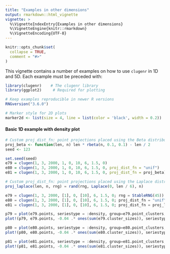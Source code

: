 ```yaml
---
title: "Examples in other dimensions"
output: rmarkdown::html_vignette
vignette: >
  %\VignetteIndexEntry{Examples in other dimensions}
  %\VignetteEngine{knitr::rmarkdown}
  %\VignetteEncoding{UTF-8}
---
```


```r
knitr::opts_chunk$set(
  collapse = TRUE,
  comment = "#>"
)
```

This vignette contains a number of examples on how to use `clugenr` in 1D and
5D. Each example must be preceded with:

```r
library(clugenr)    # The clugenr library
library(ggplot2)     # Required for plotting

# Keep examples reproducible in newer R versions 
RNGversion("3.6.0") 

# Marker style for 2D plots
marker2d <- list(size = 4, line = list(color = 'black', width = 0.2))
```

#### Basic 1D example with density plot

```r
# Custom proj_dist_fn: point projections placed using the Beta distribution
proj_beta <- function(len, n) len * rbeta(n, 0.1, 0.1) - len / 2
seed <- 123
```

```r
set.seed(seed)
e79 = clugen(1, 3, 2000, 1, 0, 10, 6, 1.5, 0)
e80 = clugen(1, 3, 2000, 1, 0, 10, 6, 1.5, 0, proj_dist_fn = "unif")
e81 = clugen(1, 3, 2000, 1, 0, 10, 6, 1.5, 0, proj_dist_fn = proj_beta)


```


```julia
# Custom proj_dist_fn: point projections placed using the Laplace distribution
proj_laplace(len, n, rng) = rand(rng, Laplace(0, len / 6), n)

e79 = clugen(1, 3, 2000, [1], 0, [10], 6, 1.5, 0; rng = StableRNG(45))
e80 = clugen(1, 3, 2000, [1], 0, [10], 6, 1.5, 0; proj_dist_fn = "unif", rng = StableRNG(45))
e81 = clugen(1, 3, 2000, [1], 0, [10], 6, 1.5, 0; proj_dist_fn = proj_laplace, rng = StableRNG(45))

p79 = plot(e79.points, seriestype = :density, group=e79.point_clusters, fill=true, fillalpha=0.35, legend=nothing, title="e79: proj_dist_fn=\"norm\" (default)", titlefontsize=9, color=theme_palette(:auto).colors.colors', xlim=(-19,4), ylim=(-0.09, 0.85), aspect_ratio=12, xlabel="\$x\$", grid=false, showaxis=:x, framestyle=:zerolines, yticks=false)
plot!(p79, e79.points, -0.04 .* ones(sum(e79.cluster_sizes)), seriestype = :scatter, group=e79.point_clusters, markersize=2.5, markerstrokewidth=0.1, legend=nothing, color=theme_palette(:auto).colors.colors')

p80 = plot(e80.points, seriestype = :density, group=e80.point_clusters, fill=true, fillalpha=0.35, legend=nothing, title="e80: proj_dist_fn=\"unif\"", titlefontsize=9, color=theme_palette(:auto).colors.colors', xlim=(-19,4), ylim=(-0.09, 0.85), aspect_ratio=12, xlabel="\$x\$", grid=false, showaxis=:x, framestyle=:zerolines, yticks=false)
plot!(p80, e80.points, -0.04 .* ones(sum(e80.cluster_sizes)), seriestype = :scatter, group=e80.point_clusters, markersize=2.5, markerstrokewidth=0.1, legend=nothing, color=theme_palette(:auto).colors.colors')

p81 = plot(e81.points, seriestype = :density, group=e81.point_clusters, fill=true, fillalpha=0.35, legend=nothing, title="e81: custom proj_dist_fn (Laplace)", titlefontsize=9, color=theme_palette(:auto).colors.colors', xlim=(-19,4), ylim=(-0.09, 0.85), aspect_ratio=12, xlabel="\$x\$", grid=false, showaxis=:x, framestyle=:zerolines, yticks=false)
plot!(p81, e81.points, -0.04 .* ones(sum(e81.cluster_sizes)), seriestype = :scatter, group=e81.point_clusters, markersize=2.5, markerstrokewidth=0.1, legend=nothing, color=theme_palette(:auto).colors.colors')
```

